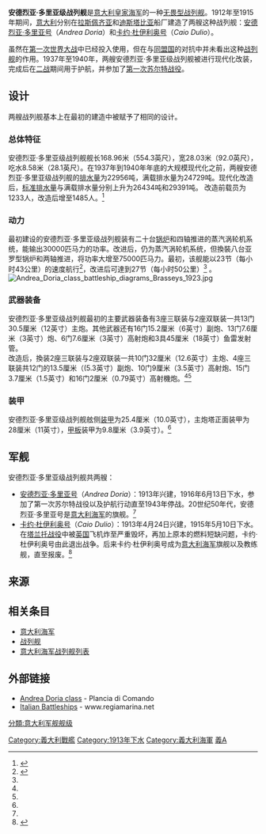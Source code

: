 {{軍艦模板
|名稱= 安德烈亚·多里亚级战列舰 [[File:Naval_ensign_of_Italy.svg|30px]]<br /><small>Andrea Doria class</small>
|圖片=[[File:Duilio_1948.jpg|300px]]
|照片說明= 1948年的卡约·杜伊利奥号战列舰
|艦種= [[战列舰|战列舰]]
|艦名= 意大利海军上将名
|擁有國= [[File:Flag_of_Italy_(1861-1946)_crowned.svg|25px]][[意大利王国|意大利王国]] [[File:Flag_of_Italy.svg|25px]][[意大利共和国|意大利共和国]]
|同型= [[安德烈亚·多里亚号|安德烈亚·多里亚号]]、[[卡约·杜伊利奥号|卡约·杜伊利奥号]]
|前型= [[加富尔伯爵级战列舰|加富尔伯爵级战列舰]]
|次型= [[维托里奥·维内托级战列舰|维托里奥·维内托级战列舰]]
|竣工= 1913年（安德烈亚·多里亚号）<br>1913年（卡约·杜伊利奥号）
|結局= 
|標準= 22956吨<br>26434吨（改裝後）
|滿載= 24729吨<br>29391吨（改裝後）
|長度= 168.96米（554.3英尺）
|闊度= 28.03米（92.0英尺）
|吃水= 8.58米（28.1英尺）
|引擎= 二十台锅炉和四轴推进<br>八台亚罗型锅炉和两轴推进（改裝後）
|出力= 30000匹马力<br>75000匹马力（改裝後）
|航速= 23节<br>27节（改裝後）
|續航= 
|乘員= 	1233人<br>1485人（改裝後）
|艦載機= 
|裝備= 13门30.5厘米主炮、16门15.2厘米副炮、13门7.6厘米炮、6门7.6厘米高射炮和3具45厘米鱼雷发射管<br>改裝後：<br>10门32厘米主炮、12门13.5厘米副炮，10门9厘米高射炮、15门3.7厘米和16门2厘米高射機炮
|裝甲= 舷侧：25.4厘米<br>主炮塔正面：28厘米<br>甲板：9.8厘米
}}

'''安德烈亚·多里亚级战列舰'''是[[意大利皇家海军|意大利皇家海军]]的一种[[无畏型战列舰|无畏型战列舰]]。1912年至1915年期间，[[意大利王国|意大利]]分别在[[拉斯佩齐亚|拉斯佩齐亚]]和[[迪斯塔比亚|迪斯塔比亚]]船厂建造了两艘这种战列舰：[[安德烈亚·多里亚号|安德烈亚·多里亚号]]（''Andrea Doria''）和[[卡约·杜伊利奥号|卡约·杜伊利奥号]]（''Caio Dulio''）。

虽然在[[第一次世界大战|第一次世界大战]]中已经投入使用，但在与[[同盟国_(第一次世界大战)|同盟国]]的对抗中并未看出这种[[战列舰|战列舰]]的作用。1937年至1940年，两艘安德烈亚·多里亚级战列舰被进行现代化改装，完成后在[[二战|二战]]期间用于护航，并参加了[[第一次苏尔特战役|第一次苏尔特战役]]。

== 设计 ==
两艘战列舰基本上在最初的建造中被赋予了相同的设计。

=== 总体特征 ===
安德烈亚·多里亚级战列舰舰长168.96米（554.3英尺），宽28.03米（92.0英尺），吃水8.58米（28.1英尺）。在1937年到1940年年底的大规模现代化之前，两艘安德烈亚·多里亚级战列舰的[[排水量|排水量]]为22956吨，满载排水量为24729吨。现代化改造后，[[标准排水量|标准排水量]]与满载排水量分别上升为26434吨和29391吨。 改造前载员为1233人，改造后增至1485人。<ref name=Cityofart>{{cite web|url=http://www.cityofart.net/bship/rn_cesare.html|title=The Andrea Doria Class (1913/1915)|last=Neilson|first=Larry|work=Italian Deadnought Battleships (1914-1916)|publisher=cityofart.net|accessdate=26 May 2010|archive-date=2013-10-15|archive-url=https://web.archive.org/web/20131015090143/http://www.cityofart.net/bship/rn_cesare.html|dead-url=no}}</ref>

=== 动力 ===
最初建设的安德烈亚·多里亚级战列舰装有二十台[[锅炉|锅炉]]和四轴推进的蒸汽涡轮机系统，能输出30000匹马力的功率。改进后，仍为蒸汽涡轮机系统，但換裝八台亚罗型锅炉和两轴推进，将功率大增至75000匹马力。最初，该舰能以23节（每小时43公里）的速度航行<ref name=USNI>{{cite book|title=Naval Institute proceedings|volume=41|year=1915|publisher=United States Naval Institute|pages=537–538}}</ref>，改进后可達到27节（每小时50公里）<ref name=Cityofart/> 。
[[File:Andrea_Doria_class_battleship_diagrams_Brasseys_1923.jpg|thumb]]

=== 武器装备 ===
安德烈亚·多里亚级战列舰最初的主要武器装备有3座三联装与2座双联装一共13门30.5厘米（12英寸）主炮。其他武器还有16门15.2厘米（6英寸）副炮、13门7.6厘米（3英寸）炮、6门7.6厘米（3英寸）高射炮和3具45厘米（18英寸）鱼雷发射管。<br>改造后，換装2座三联装与2座双联装一共10门32厘米（12.6英寸）主炮、4座三联装共12门的13.5厘米（(5.3英寸）副炮、10门9厘米（3.5英寸）高射炮、15门3.7厘米（1.5英寸）和16门2厘米（0.79英寸）高射機炮。<ref name=Cityofart/><ref name=USNI/>

=== 装甲 ===
安德烈亚·多里亚级战列舰舷侧[[装甲|装甲]]为25.4厘米（10.0英寸），主炮塔正面装甲为28厘米（11英寸），[[甲板|甲板]]装甲为9.8厘米（3.9英寸）。<ref name=Cityofart/>

== 军舰 ==
安德烈亚·多里亚级战列舰共两艘：
*[[安德烈亚·多里亚号|安德烈亚·多里亚号]]（''Andrea Doria''）：1913年兴建，1916年6月13日下水，参加了第一次苏尔特战役以及护航行动直至1943年停战。20世纪50年代，安德烈亚·多里亚号是[[意大利海军|意大利海军]]的旗舰。<ref name=hore/>
*[[卡约·杜伊利奥号|卡约·杜伊利奥号]]（''Caio Dulio''）：1913年4月24日兴建，1915年5月10日下水。在[[塔兰托战役|塔兰托战役]]中被[[英国|英国]]飞机炸至严重毁坏，再加上原本的燃料短缺问题，卡约·杜伊利奥号由此退出战争。后来卡约·杜伊利奥号成为[[意大利海军|意大利海军]]旗舰以及教练舰，直至报废。<ref name=hore>{{Cite book| last=Hore| first=Peter| title=The Battleships| year=2005| location=London| publisher=Aness Publishing}}</ref>

==来源==
{{reflist}}

== 相关条目 ==
*[[意大利海军|意大利海军]]
*[[战列舰|战列舰]]
*[[意大利海军战列舰列表|意大利海军战列舰列表]]

==外部链接==
* [http://digilander.libero.it/planciacomando/unita/doria.htm Andrea Doria class] {{Wayback|url=http://digilander.libero.it/planciacomando/unita/doria.htm |date=20200810094210 }} - Plancia di Comando
* [https://web.archive.org/web/20090420135720/http://www.regiamarina.net/arsenals/ships_it/battleships/battle_us.htm Italian Battleships] -  www.regiamarina.net

{{一戰意大利海軍艦船}}
{{二戰義大利海軍艦船}}
{{意大利戰艦}}
[[Category:義大利戰艦|Category:義大利戰艦]]
[[Category:1913年下水|Category:1913年下水]]
[[Category:義大利海軍|Category:義大利海軍]]
[[Category:戰艦等級|義A]]
[[分類:意大利军舰舰级|分類:意大利军舰舰级]]